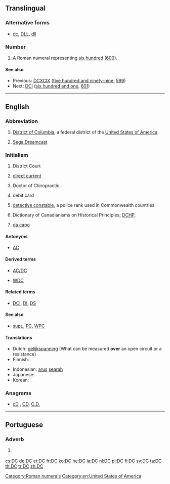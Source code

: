{{also|dc|Dc|dC|D.C.|d.C.}}
==Translingual==

===Alternative forms===
* {{sense|roman numeral}} [[dc]], [[DLL]], [[dll]]

===Number===
{{mul-number}}

# A Roman numeral representing [[six hundred]] ([[600]]).

====See also====
* Previous: [[DCXCIX]] ([[five hundred and ninety-nine]], [[599]])
* Next: [[DCI]] ([[six hundred and one]], [[601]])

[[Category:Roman numerals]]

----

==English==

===Abbreviation===
{{rfc-header|Abbreviation}}
{{head|en|abbreviation}}

# {{context|geography|lang=en}} [[District of Columbia]], a federal district of the [[United States of America]].
# [[w:Sega Dreamcast|Sega Dreamcast]]

===Initialism===
{{rfc-header|Initialism}}
{{head|en|initialism}}

# {{context|legal|lang=en}} District Court
# {{context|electrical|lang=en}} [[direct current]]
# {{context|degree|lang=en}} Doctor of Chiropractic
# {{context|banking|lang=en}} debit card
# {{context|law enforcement|lang=en}} [[detective constable]], a police rank used in Commonwealth countries
# Dictionary of Canadianisms on Historical Principles; [[DCHP]].
# {{context|music|lang=en}} [[da capo]]

====Antonyms====
* {{sense|electrcial}} [[AC]]

====Derived terms====
* [[AC/DC]]
* {{sense|law enforcement}} [[WDC]]

====Related terms====
* {{sense|law enforcement}} [[DCI]], [[DI]], [[DS]]

====See also====
* {{sense|law enforcement}} [[supt.]], [[PC]], [[WPC]]

====Translations====
{{trans-top|direct current}}
* Dutch: [[gelijkspanning]] (What can be measured '''over''' an open circuit or a resistance)
* Finnish: {{t+|fi|tasavirta}}
{{trans-mid}}
* Indonesian: [[arus]] [[arah|searah]]
* Japanese: {{t|ja|直流|tr=ちょくりゅう, chokuryū}}
* Korean: {{t|ko|직류|tr=[[直流]], jikryu}}
{{trans-bottom}}

===Anagrams===
* [[cD#English|cD]] , [[CD#English|CD]], [[C.D.#English|C.D.]]

[[Category:en:United States of America]]

----

==Portuguese==

===Adverb===
{{pt-adv|-}}

# {{l/en|AD}} {{gloss|after the birth of Christ}}

[[cs:DC]]
[[de:DC]]
[[et:DC]]
[[fr:DC]]
[[ko:DC]]
[[he:DC]]
[[la:DC]]
[[nl:DC]]
[[pl:DC]]
[[fi:DC]]
[[sv:DC]]
[[ta:DC]]
[[th:DC]]
[[tr:DC]]
[[zh:DC]]